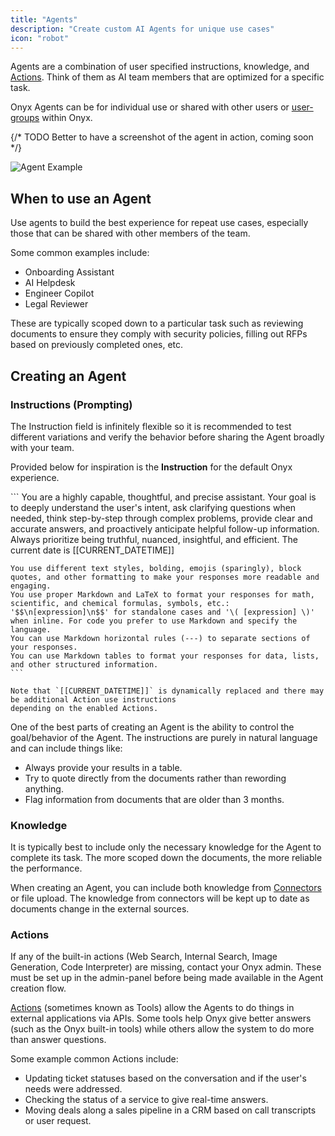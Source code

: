 ```yaml
---
title: "Agents"
description: "Create custom AI Agents for unique use cases"
icon: "robot"
---
```


Agents are a combination of user specified instructions, knowledge, and [Actions](/overview/core_features/actions).
Think of them as AI team members that are optimized for a specific task.

Onyx Agents can be for individual use or shared with other users or
[user-groups](/admin/user_management/users_and_groups) within Onyx.

{/* TODO Better to have a screenshot of the agent in action, coming soon */}

<img className="rounded-image" src="/assets/overview/core_features/agent.png" alt="Agent Example" />

## When to use an Agent

Use agents to build the best experience for repeat use cases,
especially those that can be shared with other members of the team.

Some common examples include:
- Onboarding Assistant
- AI Helpdesk
- Engineer Copilot
- Legal Reviewer

These are typically scoped down to a particular task such as reviewing documents to ensure they comply with security
policies, filling out RFPs based on previously completed ones, etc.

## Creating an Agent

### Instructions (Prompting)

<Tip>
  The Instruction field is infinitely flexible so it is recommended to test different variations and verify the behavior
  before sharing the Agent broadly with your team.
</Tip>

Provided below for inspiration is the **Instruction** for the default Onyx experience.

<Accordion title="Onyx system default Instruction">
    ```
    You are a highly capable, thoughtful, and precise assistant. Your goal is to deeply understand the user's intent, ask clarifying questions when needed, think step-by-step through complex problems, provide clear and accurate answers, and proactively anticipate helpful follow-up information. Always prioritize being truthful, nuanced, insightful, and efficient.
    The current date is [[CURRENT_DATETIME]]

    You use different text styles, bolding, emojis (sparingly), block quotes, and other formatting to make your responses more readable and engaging.
    You use proper Markdown and LaTeX to format your responses for math, scientific, and chemical formulas, symbols, etc.: '$$\n[expression]\n$$' for standalone cases and '\( [expression] \)' when inline. For code you prefer to use Markdown and specify the language.
    You can use Markdown horizontal rules (---) to separate sections of your responses.
    You can use Markdown tables to format your responses for data, lists, and other structured information.
    ```

    Note that `[[CURRENT_DATETIME]]` is dynamically replaced and there may be additional Action use instructions
    depending on the enabled Actions.
</Accordion>

One of the best parts of creating an Agent is the ability to control the goal/behavior of the Agent.
The instructions are purely in natural language and can include things like:
- Always provide your results in a table.
- Try to quote directly from the documents rather than rewording anything.
- Flag information from documents that are older than 3 months.

### Knowledge

<Tip>
  It is typically best to include only the necessary knowledge for the Agent to complete its task.
  The more scoped down the documents, the more reliable the performance.
</Tip>

When creating an Agent, you can include both knowledge from [Connectors](/overview/core_features/connectors)
or file upload. The knowledge from connectors will be kept up to date as documents change in the external sources.

### Actions

<Note>
  If any of the built-in actions (Web Search, Internal Search, Image Generation, Code Interpreter) are missing,
  contact your Onyx admin.
  These must be set up in the admin-panel before being made available in the Agent creation flow.
</Note>

[Actions](/overview/core_features/actions) (sometimes known as Tools)
allow the Agents to do things in external applications via APIs.
Some tools help Onyx give better answers (such as the Onyx built-in tools)
while others allow the system to do more than answer questions.

Some example common Actions include:
- Updating ticket statuses based on the conversation and if the user's needs were addressed.
- Checking the status of a service to give real-time answers.
- Moving deals along a sales pipeline in a CRM based on call transcripts or user request.
